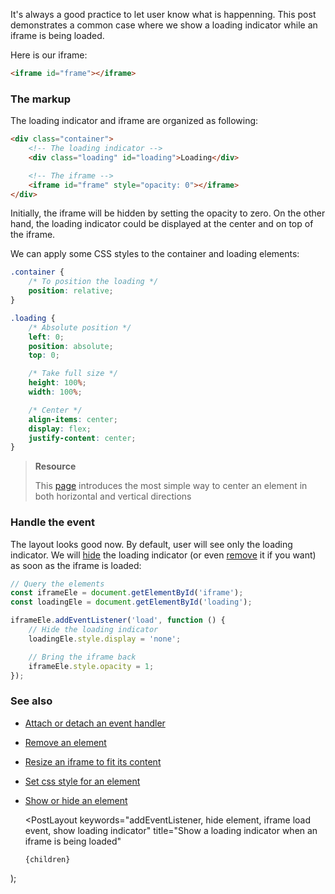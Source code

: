 
It's always a good practice to let user know what is happenning. This post demonstrates a common case where we show a loading indicator while an iframe is being loaded.

Here is our iframe:

```html
<iframe id="frame"></iframe>
```

### The markup

The loading indicator and iframe are organized as following:

```html
<div class="container">
    <!-- The loading indicator -->
    <div class="loading" id="loading">Loading</div>

    <!-- The iframe -->
    <iframe id="frame" style="opacity: 0"></iframe>
</div>
```

Initially, the iframe will be hidden by setting the opacity to zero. On the other hand, the loading indicator could be displayed at the center and on top of the iframe.

We can apply some CSS styles to the container and loading elements:

```css
.container {
    /* To position the loading */
    position: relative;
}

.loading {
    /* Absolute position */
    left: 0;
    position: absolute;
    top: 0;

    /* Take full size */
    height: 100%;
    width: 100%;

    /* Center */
    align-items: center;
    display: flex;
    justify-content: center;
}
```

> **Resource**
>
> This [page](https://csslayout.io/patterns/centering) introduces the most simple way to center an element in both horizontal and vertical directions

### Handle the event

The layout looks good now. By default, user will see only the loading indicator. We will [hide](/show-or-hide-an-element) the loading indicator (or even [remove](/remove-an-element) it if you want) as soon as the iframe is loaded:

```js
// Query the elements
const iframeEle = document.getElementById('iframe');
const loadingEle = document.getElementById('loading');

iframeEle.addEventListener('load', function () {
    // Hide the loading indicator
    loadingEle.style.display = 'none';

    // Bring the iframe back
    iframeEle.style.opacity = 1;
});
```

### See also

-   [Attach or detach an event handler](/attach-or-detach-an-event-handler)
-   [Remove an element](/remove-an-element)
-   [Resize an iframe to fit its content](/resize-an-iframe-to-fit-its-content)
-   [Set css style for an element](/set-css-style-for-an-element)
-   [Show or hide an element](/show-or-hide-an-element)

    <PostLayout
        keywords="addEventListener, hide element, iframe load event, show loading indicator"
        title="Show a loading indicator when an iframe is being loaded"
    >
        {children}
    </PostLayout>
);
